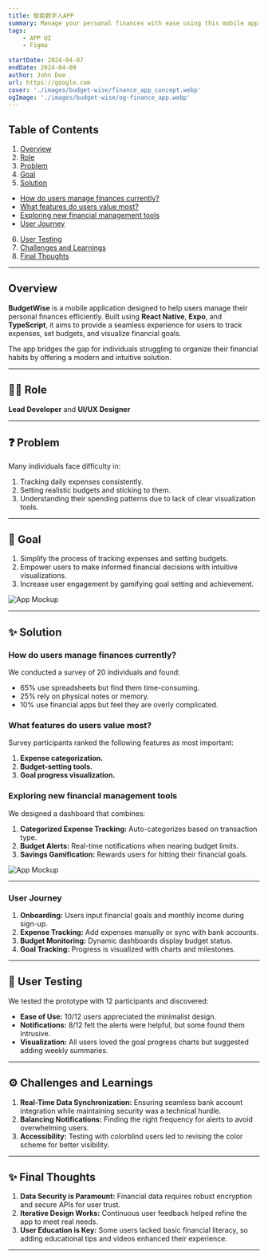 ```yaml
---
title: 智能数字人APP
summary: Manage your personal finances with ease using this mobile app concept. Track your expenses, set budgets, and visualize your spending habits. Built with React Native, Expo, Clerk, Firebase, and Tailwind.
tags:
    - APP UI
    - Figma
    
startDate: 2024-04-07
endDate: 2024-04-09
author: John Doe
url: https://google.com
cover: './images/budget-wise/finance_app_concept.webp'
ogImage: './images/budget-wise/og-finance_app.webp'
---
```


## Table of Contents
1. [Overview](#overview)
2. [Role](#role)
3. [Problem](#problem)
4. [Goal](#goal)
5. [Solution](#solution)
- [How do users manage finances currently?](#how-do-users-manage-finances-currently)
- [What features do users value most?](#what-features-do-users-value-most)
- [Exploring new financial management tools](#exploring-new-financial-management-tools)
- [User Journey](#user-journey)
6. [User Testing](#user-testing)
7. [Challenges and Learnings](#challenges-and-learnings)
8. [Final Thoughts](#final-thoughts)

---

## Overview
**BudgetWise** is a mobile application designed to help users manage their personal finances efficiently. Built using **React Native**, **Expo**, and **TypeScript**, it aims to provide a seamless experience for users to track expenses, set budgets, and visualize financial goals.

The app bridges the gap for individuals struggling to organize their financial habits by offering a modern and intuitive solution.

---

## 👨‍💻 Role
**Lead Developer** and **UI/UX Designer**

---

## ❓ Problem
Many individuals face difficulty in:
1. Tracking daily expenses consistently.
2. Setting realistic budgets and sticking to them.
3. Understanding their spending patterns due to lack of clear visualization tools.

---

## 🎯 Goal
1. Simplify the process of tracking expenses and setting budgets.
2. Empower users to make informed financial decisions with intuitive visualizations.
3. Increase user engagement by gamifying goal setting and achievement.

![App Mockup](./images/budget-wise/finance1.webp)

---

## ✨ Solution

### How do users manage finances currently?
We conducted a survey of 20 individuals and found:
- 65% use spreadsheets but find them time-consuming.
- 25% rely on physical notes or memory.
- 10% use financial apps but feel they are overly complicated.

### What features do users value most?
Survey participants ranked the following features as most important:
1. **Expense categorization.**
2. **Budget-setting tools.**
3. **Goal progress visualization.**

### Exploring new financial management tools
We designed a dashboard that combines:
1. **Categorized Expense Tracking:** Auto-categorizes based on transaction type.
2. **Budget Alerts:** Real-time notifications when nearing budget limits.
3. **Savings Gamification:** Rewards users for hitting their financial goals.

![App Mockup](./images/budget-wise/fincs.webp)

---

### User Journey
1. **Onboarding:** Users input financial goals and monthly income during sign-up.
2. **Expense Tracking:** Add expenses manually or sync with bank accounts.
3. **Budget Monitoring:** Dynamic dashboards display budget status.
4. **Goal Tracking:** Progress is visualized with charts and milestones.

---

## 🧪 User Testing
We tested the prototype with 12 participants and discovered:
- **Ease of Use:** 10/12 users appreciated the minimalist design.
- **Notifications:** 8/12 felt the alerts were helpful, but some found them intrusive.
- **Visualization:** All users loved the goal progress charts but suggested adding weekly summaries.

---

## ⚙️ Challenges and Learnings
1. **Real-Time Data Synchronization:** Ensuring seamless bank account integration while maintaining security was a technical hurdle.
2. **Balancing Notifications:** Finding the right frequency for alerts to avoid overwhelming users.
3. **Accessibility:** Testing with colorblind users led to revising the color scheme for better visibility.

---

## ✨ Final Thoughts
1. **Data Security is Paramount:** Financial data requires robust encryption and secure APIs for user trust.
2. **Iterative Design Works:** Continuous user feedback helped refine the app to meet real needs.
3. **User Education is Key:** Some users lacked basic financial literacy, so adding educational tips and videos enhanced their experience.

---
